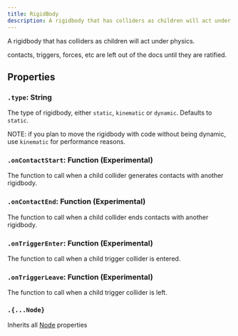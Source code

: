 ```yaml
---
title: RigidBody
description: A rigidbody that has colliders as children will act under physics.
---
```


A rigidbody that has colliders as children will act under physics.

<Aside>contacts, triggers, forces, etc are left out of the docs until they are ratified.</Aside>

## Properties

### `.type`: String

The type of rigidbody, either `static`, `kinematic` or `dynamic`. Defaults to `static`.

NOTE: if you plan to move the rigidbody with code without being dynamic, use `kinematic` for performance reasons.

### `.onContactStart`: Function (Experimental)

The function to call when a child collider generates contacts with another rigidbody.

### `.onContactEnd`: Function (Experimental)

The function to call when a child collider ends contacts with another rigidbody.

### `.onTriggerEnter`: Function (Experimental)

The function to call when a child trigger collider is entered.

### `.onTriggerLeave`: Function (Experimental)

The function to call when a child trigger collider is left.

### `.{...Node}`

Inherits all [Node](/ref/Node.md) properties

